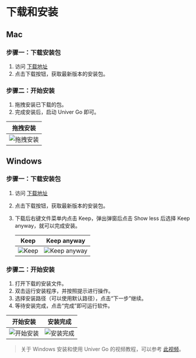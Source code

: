 # 下载和安装

## Mac

### 步骤一：下载安装包

1. 访问 [下载地址](https://go.univer.ai)
2. 点击下载按钮，获取最新版本的安装包。

### 步骤二：开始安装

1. 拖拽安装已下载的包。
2. 完成安装后，启动 Univer Go 即可。

| 拖拽安装 |
|---|
| ![拖拽安装](./installation/installation-mac-install.png) |

## Windows

### 步骤一：下载安装包

1. 访问 [下载地址](https://go.univer.ai)
2. 点击下载按钮，获取最新版本的安装包。
3. 下载后右键文件菜单内点击 Keep，弹出弹窗后点击 Show less 后选择 Keep anyway，就可以完成安装。
    
    | Keep | Keep anyway |
    |---|---|
    | ![Keep](./installation/installation-keep.png) | ![Keep anyway](./installation/installation-keep-anyway.png) |

### 步骤二：开始安装

1. 打开下载的安装文件。
2. 双击运行安装程序，并按照提示进行操作。
3. 选择安装路径（可以使用默认路径），点击“下一步”继续。
4. 等待安装完成，点击“完成”即可运行软件。

| 开始安装 | 安装完成 |
|---|---|
| ![开始安装](./installation/installation-win-install.png) | ![安装完成](./installation/installation-win-finish.png) |

> 关于 Windows 安装和使用 Univer Go 的视频教程，可以参考 [此视频](https://youtu.be/Gvb8RKh-YXA)。
